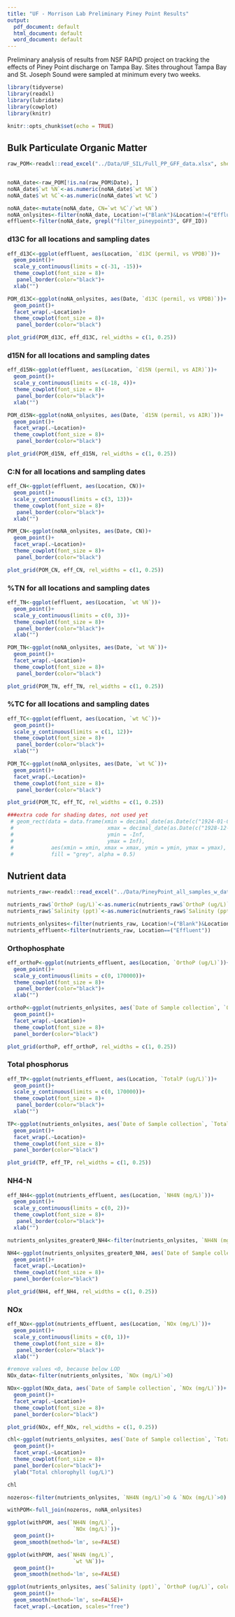 ```yaml
---
title: "UF - Morrison Lab Preliminary Piney Point Results"
output:
  pdf_document: default
  html_document: default
  word_document: default
---
```


Preliminary analysis of results from NSF RAPID project on tracking the effects of Piney Point discharge on Tampa Bay. Sites throughout Tampa Bay and St. Joseph Sound were sampled at minimum every two weeks. 

```r
library(tidyverse)
library(readxl)
library(lubridate)
library(cowplot)
library(knitr)

knitr::opts_chunk$set(echo = TRUE)


```

## Bulk Particulate Organic Matter
```r
raw_POM<-readxl::read_excel("../Data/UF_SIL/Full_PP_GFF_data.xlsx", sheet = 1)


noNA_date<-raw_POM[!is.na(raw_POM$Date), ]  
noNA_date$`wt %N`<-as.numeric(noNA_date$`wt %N`)
noNA_date$`wt %C`<-as.numeric(noNA_date$`wt %C`)

noNA_date<-mutate(noNA_date, CN=`wt %C`/`wt %N`)
noNA_onlysites<-filter(noNA_date, Location!=("Blank")&Location!=("Effluent"))
effluent<-filter(noNA_date, grepl("filter_pineypoint3", GFF_ID))


```


### d13C for all locations and sampling dates
```r
eff_d13C<-ggplot(effluent, aes(Location, `d13C (permil, vs VPDB)`))+
  geom_point()+
  scale_y_continuous(limits = c(-31, -15))+
  theme_cowplot(font_size = 8)+
   panel_border(color="black")+
  xlab("")

POM_d13C<-ggplot(noNA_onlysites, aes(Date, `d13C (permil, vs VPDB)`))+
  geom_point()+
  facet_wrap(.~Location)+
  theme_cowplot(font_size = 8)+
   panel_border(color="black")

plot_grid(POM_d13C, eff_d13C, rel_widths = c(1, 0.25))
```
<!---
Figure 1. Changes in d13C values for particulate organic matter (POM) over time. There is a clear enrichment of d13C values over the course of the study period.

Extra notes: Protein/carbohydrates higher/more enriched d13C value, lipids/lignin lower/depleted(more negative) value. OM decomposition selectively removes labile 13C depleting d13C. Photosynthetic carbon (d13C -27permil), atmospheric C (d13C -7permil). Photosynthetic biomass enriched, since dissolved CO2 or HCO3- is used for C fixation(d13C = 0permil). C4 plants more enriched (d13C values between 8-18permil), Algae pump either CO2 or HCO3 as a C source for photosynthesis (d13C = 0), while land plants use CO2 from atmosphere (d13C= -7permil), so algae have more enriched signature. (From Bianchi and Canuel, 2011). Effluent POM could be a combination of C4 plants (-16 to -9 permil; Sharp 2017), higher plants (-11.54 to -13.21permil, Homosassa to Wacassasa; Barry et al., 2018), algae -23.4permil; sediment (-16.14 to -19.86), seagrass leaf d13C was between -12 and -5permil. 
-->


### d15N for all locations and sampling dates
```r

eff_d15N<-ggplot(effluent, aes(Location, `d15N (permil, vs AIR)`))+
  geom_point()+
  scale_y_continuous(limits = c(-18, 4))+
  theme_cowplot(font_size = 8)+
   panel_border(color="black")+
  xlab("")

POM_d15N<-ggplot(noNA_onlysites, aes(Date, `d15N (permil, vs AIR)`))+
  geom_point()+
  facet_wrap(.~Location)+
  theme_cowplot(font_size = 8)+
   panel_border(color="black")

plot_grid(POM_d15N, eff_d15N, rel_widths = c(1, 0.25))
```
<!---Figure 2. POM d15N values. 

Extra notes: Inorganic N species can have wide range of d15N values. d15N enriched 2 to 3 permil with each trophic level (Bianchi and Canuel, 2011). From Sharp (2017) average value of N fixation is less than 0permil. From Sharp 2017/Velinsky et al (1991), waters with NH4+ of 40uM, fractionation between POM and NH4 modeled to be -20 to -30permil. with lower concentrations, 9uM fractionations were -15 to -15permil. **Effluent had a NH4-N concentration of 61.6 uM.** Ammonium is lighter than nitrate by several per mil. Peterson and Fry's average estimate for precip are -18 to 8 for ammonium and -15 to 3 permil for NO3-. d15N values from most ocean materials are positive. 
-->

### C:N for all locations and sampling dates
```r

eff_CN<-ggplot(effluent, aes(Location, CN))+
  geom_point()+
  scale_y_continuous(limits = c(3, 13))+
  theme_cowplot(font_size = 8)+
   panel_border(color="black")+
  xlab("")

POM_CN<-ggplot(noNA_onlysites, aes(Date, CN))+
  geom_point()+
  facet_wrap(.~Location)+
  theme_cowplot(font_size = 8)+
   panel_border(color="black")

plot_grid(POM_CN, eff_CN, rel_widths = c(1, 0.25))
```

### %TN for all locations and sampling dates
```r

eff_TN<-ggplot(effluent, aes(Location, `wt %N`))+
  geom_point()+
  scale_y_continuous(limits = c(0, 3))+
  theme_cowplot(font_size = 8)+
   panel_border(color="black")+
  xlab("")

POM_TN<-ggplot(noNA_onlysites, aes(Date, `wt %N`))+
  geom_point()+
  facet_wrap(.~Location)+
  theme_cowplot(font_size = 8)+
   panel_border(color="black")

plot_grid(POM_TN, eff_TN, rel_widths = c(1, 0.25))
```

### %TC for all locations and sampling dates
```r

eff_TC<-ggplot(effluent, aes(Location, `wt %C`))+
  geom_point()+
  scale_y_continuous(limits = c(1, 12))+
  theme_cowplot(font_size = 8)+
   panel_border(color="black")+
  xlab("")

POM_TC<-ggplot(noNA_onlysites, aes(Date, `wt %C`))+
  geom_point()+
  facet_wrap(.~Location)+
  theme_cowplot(font_size = 8)+
   panel_border(color="black")

plot_grid(POM_TC, eff_TC, rel_widths = c(1, 0.25))
```


```r
###extra code for shading dates, not used yet
 # geom_rect(data = data.frame(xmin = decimal_date(as.Date(c("1924-01-01"))),
 #                              xmax = decimal_date(as.Date(c("1928-12-31"))),
 #                              ymin = -Inf,
 #                              ymax = Inf),
 #            aes(xmin = xmin, xmax = xmax, ymin = ymin, ymax = ymax),
 #            fill = "grey", alpha = 0.5)

```

## Nutrient data
```r

nutrients_raw<-readxl::read_excel("../Data/PineyPoint_all_samples_w_data.xlsx")

nutrients_raw$`OrthoP (ug/L)`<-as.numeric(nutrients_raw$`OrthoP (ug/L)`)
nutrients_raw$`Salinity (ppt)`<-as.numeric(nutrients_raw$`Salinity (ppt)`)

nutrients_onlysites<-filter(nutrients_raw, Location!=("Blank")&Location!=("Effluent"))
nutrients_effluent<-filter(nutrients_raw, Location==("Effluent"))


```

### Orthophosphate
```r

eff_orthoP<-ggplot(nutrients_effluent, aes(Location, `OrthoP (ug/L)`))+
  geom_point()+
  scale_y_continuous(limits = c(0, 170000))+
  theme_cowplot(font_size = 8)+
   panel_border(color="black")+
  xlab("")

orthoP<-ggplot(nutrients_onlysites, aes(`Date of Sample collection`, `OrthoP (ug/L)`))+
  geom_point()+
  facet_wrap(.~Location)+
  theme_cowplot(font_size = 8)+
  panel_border(color="black")

plot_grid(orthoP, eff_orthoP, rel_widths = c(1, 0.25))
```

### Total phosphorus
```r

eff_TP<-ggplot(nutrients_effluent, aes(Location, `TotalP (ug/L)`))+
  geom_point()+
  scale_y_continuous(limits = c(0, 170000))+
  theme_cowplot(font_size = 8)+
   panel_border(color="black")+
  xlab("")

TP<-ggplot(nutrients_onlysites, aes(`Date of Sample collection`, `TotalP (ug/L)`))+
  geom_point()+
  facet_wrap(.~Location)+
  theme_cowplot(font_size = 8)+
  panel_border(color="black")

plot_grid(TP, eff_TP, rel_widths = c(1, 0.25))
```

### NH4-N
```r

eff_NH4<-ggplot(nutrients_effluent, aes(Location, `NH4N (mg/L)`))+
  geom_point()+
  scale_y_continuous(limits = c(0, 2))+
  theme_cowplot(font_size = 8)+
   panel_border(color="black")+
  xlab("")

nutrients_onlysites_greater0_NH4<-filter(nutrients_onlysites, `NH4N (mg/L)`>0)

NH4<-ggplot(nutrients_onlysites_greater0_NH4, aes(`Date of Sample collection`, `NH4N (mg/L)`))+
  geom_point()+
  facet_wrap(.~Location)+
  theme_cowplot(font_size = 8)+
  panel_border(color="black")

plot_grid(NH4, eff_NH4, rel_widths = c(1, 0.25))
```

### NOx
```r

eff_NOx<-ggplot(nutrients_effluent, aes(Location, `NOx (mg/L)`))+
  geom_point()+
  scale_y_continuous(limits = c(0, 1))+
  theme_cowplot(font_size = 8)+
   panel_border(color="black")+
  xlab("")

#remove values <0, because below LOD
NOx_data<-filter(nutrients_onlysites, `NOx (mg/L)`>0)

NOx<-ggplot(NOx_data, aes(`Date of Sample collection`, `NOx (mg/L)`))+
  geom_point()+
  facet_wrap(.~Location)+
  theme_cowplot(font_size = 8)+
  panel_border(color="black")

plot_grid(NOx, eff_NOx, rel_widths = c(1, 0.25))
```

```r

chl<-ggplot(nutrients_onlysites, aes(`Date of Sample collection`, `Total Chl`))+
  geom_point()+
  facet_wrap(.~Location)+
  theme_cowplot(font_size = 8)+
  panel_border(color="black")+
  ylab("Total chlorophyll (ug/L)")

chl
```

```r
nozeros<-filter(nutrients_onlysites, `NH4N (mg/L)`>0 & `NOx (mg/L)`>0)

withPOM<-full_join(nozeros, noNA_onlysites)

ggplot(withPOM, aes(`NH4N (mg/L)`, 
                     `NOx (mg/L)`))+
  geom_point()+
  geom_smooth(method='lm', se=FALSE)

ggplot(withPOM, aes(`NH4N (mg/L)`, 
                     `wt %N`))+
  geom_point()+
  geom_smooth(method='lm', se=FALSE)

ggplot(nutrients_onlysites, aes(`Salinity (ppt)`, `OrthoP (ug/L)`, color=Location))+
  geom_point()+
  geom_smooth(method='lm', se=FALSE)+
  facet_wrap(.~Location, scales="free")

```